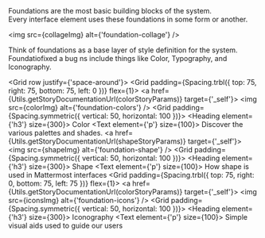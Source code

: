 



<Meta title="Foundations/Overview" />

<ThemeProvider />

<Title>Foundations</Title>

<Subtitle>
    Foundations are the most basic building blocks of the system. <br />
    Every interface element uses these foundations in some form or another.
</Subtitle>

<img src={collageImg} alt={'foundation-collage'} />

<Description>
    Think of foundations as a base layer of style definition for the system. Foundatiofixed a bug ns
    include things like Color, Typography, and Iconography.
</Description>

<Grid row justify={'space-around'}>
    <Grid padding={Spacing.trbl({ top: 75, right: 75, bottom: 75, left: 0 })} flex={1}>
        <a href={Utils.getStoryDocumentationUrl(colorStoryParams)} target={'_self'}>
            <Shape border borderRadius={4} elevation={0} elevationOnHover={2}>
                <Grid>
                    <img src={colorImg} alt={'foundation-colors'} />
                    <Grid padding={Spacing.symmetric({ vertical: 50, horizontal: 100 })}>
                        <Heading element={'h3'} size={300}>
                            Color
                        </Heading>
                        <Text element={'p'} size={100}>
                            Discover the various palettes and shades.
                        </Text>
                    </Grid>
                </Grid>
            </Shape>
        </a>
    </Grid>
    <Grid padding={Spacing.all(75)} flex={1}>
        <a href={Utils.getStoryDocumentationUrl(shapeStoryParams)} target={'_self'}>
            <Shape border borderRadius={4} elevation={0} elevationOnHover={2}>
                <Grid>
                    <img src={shapeImg} alt={'foundation-shape'} />
                    <Grid padding={Spacing.symmetric({ vertical: 50, horizontal: 100 })}>
                        <Heading element={'h3'} size={300}>
                            Shape
                        </Heading>
                        <Text element={'p'} size={100}>
                            How shape is used in Mattermost interfaces
                        </Text>
                    </Grid>
                </Grid>
            </Shape>
        </a>
    </Grid>
    <Grid padding={Spacing.trbl({ top: 75, right: 0, bottom: 75, left: 75 })} flex={1}>
        <a href={Utils.getStoryDocumentationUrl(colorStoryParams)} target={'_self'}>
            <Shape border borderRadius={4} elevation={0} elevationOnHover={2}>
                <Grid>
                    <img src={iconsImg} alt={'foundation-icons'} />
                    <Grid padding={Spacing.symmetric({ vertical: 50, horizontal: 100 })}>
                        <Heading element={'h3'} size={300}>
                            Iconography
                        </Heading>
                        <Text element={'p'} size={100}>
                            Simple visual aids used to guide our users
                        </Text>
                    </Grid>
                </Grid>
            </Shape>
        </a>
    </Grid>
</Grid>
